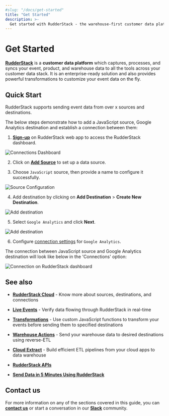 ```yaml
---
#slug: "/docs/get-started"
title: "Get Started"
description: >-
  Get started with RudderStack - the warehouse-first customer data platform for developers.
---
```


# Get Started

[**RudderStack**](https://rudderstack.com/) is a **customer data platform** which captures, processes, and syncs your event, product, and warehouse data to all the tools across your customer data stack. It is an enterprise-ready solution and also provides powerful transformations to customize your event data on the fly.

## Quick Start

RudderStack supports sending event data from over x sources and destinations. 

The below steps demonstrate how to add a JavaScript source, Google Analytics destination and establish a connection between them:

1. [**Sign-up**](https://app.rudderstack.com/signup) on RudderStack web app to access the RudderStack dashboard.

<img src="../assets/general/connections-dashboard.png" alt="Connections Dashboard" />

2. Click on [**Add Source**](https://www.rudderstack.com/docs/connections/adding-source-and-destination-rudderstack/) to set up a data source.

3. Choose `JavaScript` source, then provide a name to configure it successfully. 

<img src="../assets/general/Javascript-source.png" alt="Source Configuration" />

4. Add destination by clicking on **Add Destination** > **Create New Destination**. 

<img src="../assets/general/Destination-configuration.png" alt="Add destination" />

5. Select `Google Analytics` and click **Next**. 

<img src="../assets/general/Google-analytics-destination.png" alt="Add destination" />

6. Configure [connection settings](https://www.rudderstack.com/docs/destinations/analytics/google-analytics-ga/#getting-started) for `Google Analytics`.

The connection between JavaScript source and Google Analytics destination  will look like below in the 'Connections' option:

<img src="../assets/general/connection.png" alt="Connection on RudderStack dashboard" />

## See also

- [**RudderStack Cloud**](https://rudderstack.com/docs/rudderstack-cloud/) - Know more about sources, destinations, and connections
- [**Live Events**](https://rudderstack.com/docs/rudderstack-cloud/live-events/) - Verify data flowing through RudderStack in real-time
- [**Transformations**](https://rudderstack.com/docs/transformations/) - Use custom JavaScript functions to transform your events before sending them to specified destinations

- [**Warehouse Actions**](https://rudderstack.com/docs/warehouse-actions/) - Send your warehouse data to desired destinations using reverse-ETL

- [**Cloud Extract**](https://rudderstack.com/docs/cloud-extract-sources/) - Build efficient ETL pipelines from your cloud apps to data warehouse

- [**RudderStack APIs**](https://rudderstack.com/docs/rudderstack-api)

- [**Send Data in 5 Minutes Using RudderStack**](https://rudderstack.com/blog/how-to-send-data-in-5-minutes-using-rudderstack/)

## Contact us

For more information on any of the sections covered in this guide, you can [**contact us**](mailto:%20docs@rudderstack.com) or start a conversation in our [**Slack**](https://rudderstack.com/join-rudderstack-slack-community) community.
